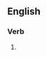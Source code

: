 ==English==

===Verb===
{{head|en|present participle}}

# {{present participle of|reinvestigate|lang=en|nocat=1}}